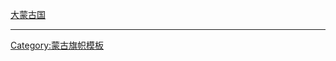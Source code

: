 {{flagdeco|Mongolia|1911}} [[博克多汗國|大蒙古国]]<noinclude>
----
{{MNG-all}}
[[Category:蒙古旗帜模板]]
</noinclude>